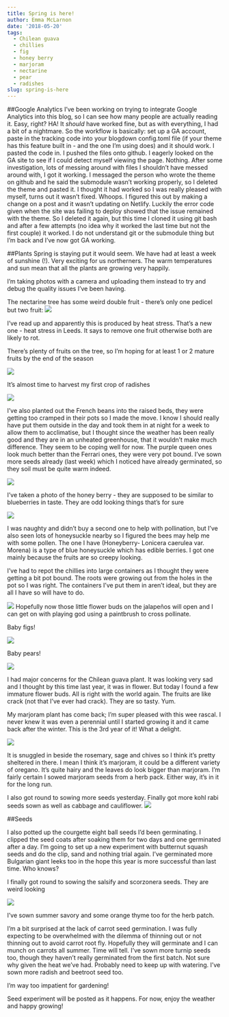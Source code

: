 ```yaml
---
title: Spring is here!
author: Emma McLarnon
date: '2018-05-20'
tags:
  - Chilean guava
  - chillies
  - fig
  - honey berry
  - marjoram
  - nectarine
  - pear
  - radishes
slug: spring-is-here
---
```


##Google Analytics
I've been working on trying to integrate Google Analytics into this blog, so I can see how many people are actually reading it.  Easy, right?  HA!  It *should* have worked fine, but as with everything, I had a bit of a nightmare.  So the workflow is basically: set up a GA account, paste in the tracking code into your blogdown config.toml file (if your theme has this feature built in - and the one I'm using does) and it should work. I pasted the code in.  I pushed the files onto github.  I eagerly looked on the GA site to see if I could detect myself viewing the page.  Nothing. After some investigation, lots of messing around with files I shouldn't have messed around with, I got it working.  I messaged the person who wrote the theme on github and he said the submodule wasn't working properly, so I deleted the theme and pasted it.  I thought it had worked so I was really pleased with myself, turns out it wasn't fixed. Whoops.  I figured this out by making a change on a post and it wasn't updating on Netlify.  Luckily the error code given when the site was failing to deploy showed that the issue remained with the theme.  So I deleted it again, but this time I cloned it using git bash and after a few attempts (no idea why it worked the last time but not the first couple) it worked.  I do not understand git or the submodule thing but I'm back and I've now got GA working.

##Plants
Spring is staying put it would seem.  We have had at least a week of sunshine (!).  Very exciting for us northerners.  The warm temperatures and sun mean that all the plants are growing very happily.  

I'm taking photos with a camera and uploading them instead to try and debug the quality issues I've been having.  

The nectarine tree has some weird double fruit - there's only one pedicel but two fruit:
![](/images/nec2_20_05_18.JPG)

I've read up and apparently this is produced by heat stress.  That's a new one - heat stress in Leeds. It says to remove one fruit otherwise both are likely to rot. 

There's plenty of fruits on the tree, so I'm hoping for at least 1 or 2 mature fruits by the end of the season

![](/images/nec3_20_05_18.JPG)

It's almost time to harvest my first crop of radishes

![](/images/radish2_20_05_18.JPG)

I've also planted out the French beans into the raised beds, they were getting too cramped in their pots so I made the move.  I know I should really have put them outside in the day and took them in at night for a week to allow them to acclimatise, but I thought since the weather has been really good and they are in an unheated greenhouse, that it wouldn't make much difference.
They seem to be coping well for now.  The purple queen ones look much better than the Ferrari ones, they were very pot bound.  I've sown more seeds already (last week) which I noticed have already germinated, so they soil must be quite warm indeed.

![](/images/radish_20_05_18.JPG)

  I've taken a photo of the honey berry - they are supposed to be similar to blueberries in taste.  They are odd looking things that's for sure

![](/images/honey2.JPG)

I was naughty and didn't buy a second one to help with pollination, but I've also seen lots of honeysuckle nearby so I figured the bees may help me with some pollen.  The one I have (Honeyberry- Lonicera caerulea var. Morena) is a type of blue honeysuckle which has edible berries.  I got one mainly because the fruits are so creepy looking.

I've had to repot the chillies into large containers as I thought they were getting a bit pot bound.  The roots were growing out from the holes in the pot so I was right.  The containers I've put them in aren't ideal, but they are all I have so will have to do.  

![](/images/chillis_20_05_18.JPG)
Hopefully now those little flower buds on the jalapeños will open and I can get on with playing god using a paintbrush to cross pollinate.


Baby figs!



![](/images/fig2_20_05_18.JPG)

Baby pears!



![](/images/pear_20_05_18.JPG)

I had major concerns for the Chilean guava plant.  It was looking very sad and I thought by this time last year, it was in flower.  But today I found a few immature flower buds.  All is right with the world again.  The fruits are like crack (not that I've ever had crack).  They are so tasty.  Yum. 

My marjoram plant has come back; I'm super pleased with this wee rascal.  I never knew it was even a perennial until I started growing it and it came back after the winter.  This is the 3rd year of it!  What a delight.  

![](/images/marj_20_05_18.JPG)

It is snuggled in beside the rosemary, sage and chives so I think it's pretty sheltered in there. I mean I think it's marjoram, it could be a different variety of oregano.  It's quite hairy and the leaves do look bigger than marjoram.  I'm fairly certain I sowed marjoram seeds from a herb pack.  Either way, it's in it for the long run. 


I also got round to sowing more seeds yesterday.  Finally got more kohl rabi seeds sown as well as cabbage and cauliflower.
![](/images/me.jpg)

##Seeds

I also potted up the courgette eight ball seeds I'd been germinating.  I clipped the seed coats after soaking them for two days and one germinated after a day.  I'm going to set up a new experiment with butternut squash seeds and do the clip, sand and nothing trial again.  I've germinated more Bulgarian giant leeks too in the hope this year is more successful than last time.  Who knows? 

I finally got round to sowing the salsify and scorzonera seeds.  They are weird looking

![](/images/salsify.jpg)

I've sown summer savory and some orange thyme too for the herb patch.  

I'm a bit surprised at the lack of carrot seed germination.  I was fully expecting to be overwhelmed with the dilemma of thinning out or not thinning out to avoid carrot root fly.  Hopefully they will germinate and I can munch on carrots all summer.  Time will tell.  I've sown more turnip seeds too, though they haven't really germinated from the first batch.  Not sure why given the heat we've had.  Probably need to keep up with watering.  I've sown more radish and beetroot seed too.

I'm way too impatient for gardening!

Seed experiment will be posted as it happens.  For now, enjoy the weather and happy growing!
